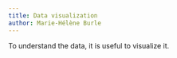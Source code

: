 ```yaml
---
title: Data visualization
author: Marie-Hélène Burle
---
```


:::{.def}

To understand the data, it is useful to visualize it.

:::

## 

